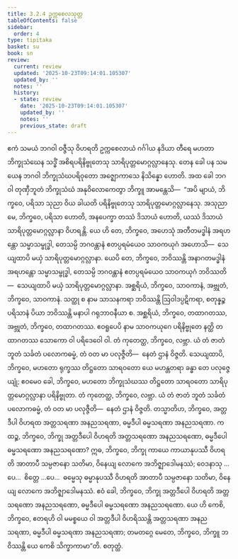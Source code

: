 ```yaml
---
title: 3.2.4 ဥက္ကစေလသုတ္တ
tableOfContents: false
sidebar:
  order: 4
type: tipitaka
basket: su
book: sn
review:
  current: review
  updated: '2025-10-23T09:14:01.105307'
  updated_by: ''
  notes: ''
  history:
  - state: review
    date: '2025-10-23T09:14:01.105307'
    updated_by: ''
    notes: ''
    previous_state: draft
---
```



<ReviewStatus review={frontmatter.review} showDetails={true} />

<HypothesisAnnotation frontmatter={frontmatter} />

<DynamicBreadcrumb />

<Division number="380" book="sn" e="ch" v="18" p="335">

<Paragraph number="830" book="sn">
ဧကံ သမယံ ဘဂဝါ ဝဇ္ဇီသု ဝိဟရတိ ဥက္ကစေလာယံ ဂင်္ဂါယ နဒိယာ တီရေ မဟတာ ဘိက္ခုသံဃေန သဒ္ဓိံ အစိရပရိနိဗ္ဗုတေသု သာရိပုတ္တမောဂ္ဂလ္လာနေသု. တေန ခေါ ပန သမယေန ဘဂဝါ ဘိက္ခုသံဃပရိဝုတော အဇ္ဈောကာသေ နိသိန္နော ဟောတိ.
</Paragraph>

<Paragraph number="831" book="sn">
အထ ခေါ ဘဂဝါ တုဏှီဘူတံ ဘိက္ခုသံဃံ အနုဝိလောကေတွာ ဘိက္ခူ အာမန္တေသိ—  “အပိ မျာယံ, ဘိက္ခဝေ, ပရိသာ သုညာ ဝိယ ခါယတိ ပရိနိဗ္ဗုတေသု သာရိပုတ္တမောဂ္ဂလ္လာနေသု. အသုညာ မေ, ဘိက္ခဝေ, ပရိသာ ဟောတိ, အနပေက္ခာ တဿံ ဒိသာယံ ဟောတိ, ယဿံ ဒိသာယံ သာရိပုတ္တမောဂ္ဂလ္လာနာ ဝိဟရန္တိ. ယေ ဟိ တေ, ဘိက္ခဝေ, အဟေသုံ အတီတမဒ္ဓါနံ အရဟန္တော သမ္မာသမ္ဗုဒ္ဓါ, တေသမ္ပိ ဘဂဝန္တာနံ ဧတပ္ပရမံယေဝ သာဝကယုဂံ အဟောသိ—  သေယျထာပိ မယှံ သာရိပုတ္တမောဂ္ဂလ္လာနာ. ယေပိ တေ, ဘိက္ခဝေ, ဘဝိဿန္တိ အနာဂတမဒ္ဓါနံ အရဟန္တော သမ္မာသမ္ဗုဒ္ဓါ, တေသမ္ပိ ဘဂဝန္တာနံ ဧတပ္ပရမံယေဝ သာဝကယုဂံ ဘဝိဿတိ—  သေယျထာပိ မယှံ သာရိပုတ္တမောဂ္ဂလ္လာနာ. အစ္ဆရိယံ, ဘိက္ခဝေ, သာဝကာနံ, အဗ္ဘုတံ, ဘိက္ခဝေ, သာဝကာနံ. သတ္ထု စ နာမ သာသနကရာ ဘဝိဿန္တိ ဩဝါဒပ္ပဋိကရာ, စတုန္နဉ္စ ပရိသာနံ ပိယာ ဘဝိဿန္တိ မနာပါ ဂရုဘာဝနီယာ စ. အစ္ဆရိယံ, ဘိက္ခဝေ, တထာဂတဿ, အဗ္ဘုတံ, ဘိက္ခဝေ, တထာဂတဿ. ဧဝရူပေပိ နာမ သာဝကယုဂေ ပရိနိဗ္ဗုတေ နတ္ထိ တထာဂတဿ သောကော ဝါ ပရိဒေဝေါ ဝါ. တံ ကုတေတ္ထ, ဘိက္ခဝေ, လဗ္ဘာ. ယံ တံ ဇာတံ ဘူတံ သင်္ခတံ ပလောကဓမ္မံ, တံ ဝတ မာ ပလုဇ္ဇီတိ—  နေတံ ဌာနံ ဝိဇ္ဇတိ. သေယျထာပိ, ဘိက္ခဝေ, မဟတော ရုက္ခဿ တိဋ္ဌတော သာရဝတော ယေ မဟန္တတရာ ခန္ဓာ တေ ပလုဇ္ဇေယျုံ; ဧဝမေဝ ခေါ, ဘိက္ခဝေ, မဟတော ဘိက္ခုသံဃဿ တိဋ္ဌတော သာရဝတော သာရိပုတ္တမောဂ္ဂလ္လာနာ ပရိနိဗ္ဗုတာ. တံ ကုတေတ္ထ, ဘိက္ခဝေ, လဗ္ဘာ. ယံ တံ ဇာတံ ဘူတံ သင်္ခတံ ပလောကဓမ္မံ, တံ ဝတ မာ ပလုဇ္ဇီတိ—  နေတံ ဌာနံ ဝိဇ္ဇတိ. တသ္မာတိဟ, ဘိက္ခဝေ, အတ္တဒီပါ ဝိဟရထ အတ္တသရဏာ အနညသရဏာ, ဓမ္မဒီပါ ဓမ္မသရဏာ အနညသရဏာ.
</Paragraph>

<Paragraph number="832" book="sn">
ကထဉ္စ, ဘိက္ခဝေ, ဘိက္ခု အတ္တဒီပေါ ဝိဟရတိ အတ္တသရဏော အနညသရဏော, ဓမ္မဒီပေါ ဓမ္မသရဏော အနညသရဏော? ဣဓ, ဘိက္ခဝေ, ဘိက္ခု ကာယေ ကာယာနုပဿီ ဝိဟရတိ အာတာပီ သမ္ပဇာနော သတိမာ, ဝိနေယျ လောကေ အဘိဇ္ဈာဒေါမနဿံ; ဝေဒနာသု …ပေ…  စိတ္တေ …ပေ…  ဓမ္မေသု ဓမ္မာနုပဿီ ဝိဟရတိ အာတာပီ သမ္ပဇာနော သတိမာ, ဝိနေယျ လောကေ အဘိဇ္ဈာဒေါမနဿံ. ဧဝံ ခေါ, ဘိက္ခဝေ, ဘိက္ခု အတ္တဒီပေါ ဝိဟရတိ အတ္တသရဏော အနညသရဏော, ဓမ္မဒီပေါ ဓမ္မသရဏော အနညသရဏော. ယေ ဟိ ကေစိ, ဘိက္ခဝေ, ဧတရဟိ ဝါ မမစ္စယေ ဝါ အတ္တဒီပါ ဝိဟရိဿန္တိ အတ္တသရဏာ အနညသရဏာ, ဓမ္မဒီပါ ဓမ္မသရဏာ အနညသရဏာ; တမတဂ္ဂေ မေတေ, ဘိက္ခဝေ, ဘိက္ခူ ဘဝိဿန္တိ ယေ ကေစိ သိက္ခာကာမာ”တိ.

</Paragraph>
</Division>

<Paragraph number="833" type="center" book="sn">
စတုတ္ထံ.
</Paragraph>